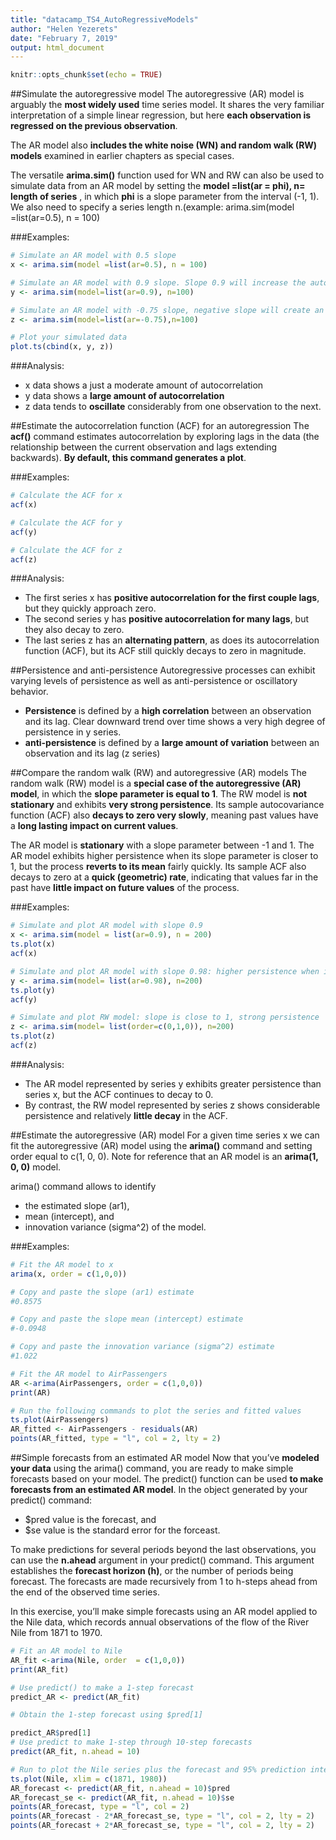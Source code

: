 ```yaml
---
title: "datacamp_TS4_AutoRegressiveModels"
author: "Helen Yezerets"
date: "February 7, 2019"
output: html_document
---
```


```r
knitr::opts_chunk$set(echo = TRUE)
```

##Simulate the autoregressive model
The autoregressive (AR) model is arguably the **most widely used** time series model. It shares the very familiar interpretation of a simple linear regression, but here **each observation is regressed on the previous observation**. 

The AR model also **includes the white noise (WN) and random walk (RW) models** examined in earlier chapters as special cases.

The versatile **arima.sim()** function used for WN and RW can also be used to simulate data from an AR model by setting the **model =list(ar = phi), n= length of series** , in which **phi** is a slope parameter from the interval (-1, 1). We also need to specify a series length n.(example: arima.sim(model =list(ar=0.5), n = 100)

###Examples:
```r
# Simulate an AR model with 0.5 slope
x <- arima.sim(model =list(ar=0.5), n = 100)

# Simulate an AR model with 0.9 slope. Slope 0.9 will increase the autocorrelation
y <- arima.sim(model=list(ar=0.9), n=100)

# Simulate an AR model with -0.75 slope, negative slope will create an oscilative model
z <- arima.sim(model=list(ar=-0.75),n=100)

# Plot your simulated data
plot.ts(cbind(x, y, z))

```

###Analysis:

+ x data shows a just a moderate amount of autocorrelation 
+ y data shows a **large amount of autocorrelation**
+ z data tends to **oscillate** considerably from one observation to the next.

##Estimate the autocorrelation function (ACF) for an autoregression
The **acf()** command estimates autocorrelation by exploring lags in the data (the relationship between the current observation and lags extending backwards). **By default, this command generates a plot**.

###Examples:

```r
# Calculate the ACF for x
acf(x)

# Calculate the ACF for y
acf(y)

# Calculate the ACF for z
acf(z)

```

###Analysis:

+ The first series x has **positive autocorrelation for the first couple lags**, but they quickly approach zero. 
+ The second series y has **positive autocorrelation for many lags**, but they also decay to zero. 
+ The last series z has an **alternating pattern**, as does its autocorrelation function (ACF), but its ACF still quickly decays to zero in magnitude.

##Persistence and anti-persistence
Autoregressive processes can exhibit varying levels of persistence as well as anti-persistence or oscillatory behavior.

+ **Persistence** is defined by a **high correlation** between an observation and its lag. Clear downward trend over time shows a very high degree of persistence in y series.
+ **anti-persistence** is defined by a **large amount of variation** between an observation and its lag (z series)

##Compare the random walk (RW) and autoregressive (AR) models
The random walk (RW) model is a **special case of the autoregressive (AR) model**, in which the **slope parameter is equal to 1**. 
The RW model is **not stationary** and exhibits **very strong persistence**. 
Its sample autocovariance function (ACF) also **decays to zero very slowly**, meaning past values have a **long lasting impact on current values**.

The AR model is **stationary** with a slope parameter between -1 and 1. The AR model exhibits higher persistence when its slope parameter is closer to 1, but the process **reverts to its mean** fairly quickly. 
Its sample ACF also decays to zero at a **quick (geometric) rate**, indicating that values far in the past have **little impact on future values** of the process.

###Examples:
```r
# Simulate and plot AR model with slope 0.9 
x <- arima.sim(model = list(ar=0.9), n = 200)
ts.plot(x)
acf(x)

# Simulate and plot AR model with slope 0.98: higher persistence when its slope parameter is closer to 1
y <- arima.sim(model= list(ar=0.98), n=200)
ts.plot(y)
acf(y)

# Simulate and plot RW model: slope is close to 1, strong persistence
z <- arima.sim(model= list(order=c(0,1,0)), n=200)
ts.plot(z)
acf(z)

```


###Analysis:

+ The AR model represented by series y exhibits greater persistence than series x, but the ACF continues to decay to 0. 
+ By contrast, the RW model represented by series z shows considerable persistence and relatively **little decay** in the ACF.
 
##Estimate the autoregressive (AR) model
For a given time series x we can fit the autoregressive (AR) model using the **arima()** command and setting order equal to c(1, 0, 0). Note for reference that an AR model is an **arima(1, 0, 0)** model.

arima() command allows to identify 

+ the estimated slope (ar1), 
+ mean (intercept), and 
+ innovation variance (sigma^2) of the model.

###Examples:
```r
# Fit the AR model to x
arima(x, order = c(1,0,0))

# Copy and paste the slope (ar1) estimate
#0.8575

# Copy and paste the slope mean (intercept) estimate
#-0.0948

# Copy and paste the innovation variance (sigma^2) estimate
#1.022

# Fit the AR model to AirPassengers
AR <-arima(AirPassengers, order = c(1,0,0))
print(AR)

# Run the following commands to plot the series and fitted values
ts.plot(AirPassengers)
AR_fitted <- AirPassengers - residuals(AR)
points(AR_fitted, type = "l", col = 2, lty = 2)


```

##Simple forecasts from an estimated AR model
Now that you've **modeled your data** using the arima() command, you are ready to make simple forecasts based on your model. The predict() function can be used **to make forecasts from an estimated AR model**. 
In the object generated by your predict() command:

+ $pred value is the forecast, and  
+ $se value is the standard error for the forceast.

To make predictions for several periods beyond the last observations, you can use the **n.ahead** argument in your predict() command. This argument establishes the **forecast horizon (h)**, or the number of periods being forecast. The forecasts are made recursively from 1 to h-steps ahead from the end of the observed time series.

In this exercise, you'll make simple forecasts using an AR model applied to the Nile data, which records annual observations of the flow of the River Nile from 1871 to 1970.

```r
# Fit an AR model to Nile
AR_fit <-arima(Nile, order  = c(1,0,0))
print(AR_fit)

# Use predict() to make a 1-step forecast
predict_AR <- predict(AR_fit)

# Obtain the 1-step forecast using $pred[1]

predict_AR$pred[1]
# Use predict to make 1-step through 10-step forecasts
predict(AR_fit, n.ahead = 10)

# Run to plot the Nile series plus the forecast and 95% prediction intervals
ts.plot(Nile, xlim = c(1871, 1980))
AR_forecast <- predict(AR_fit, n.ahead = 10)$pred
AR_forecast_se <- predict(AR_fit, n.ahead = 10)$se
points(AR_forecast, type = "l", col = 2)
points(AR_forecast - 2*AR_forecast_se, type = "l", col = 2, lty = 2)
points(AR_forecast + 2*AR_forecast_se, type = "l", col = 2, lty = 2)
```

